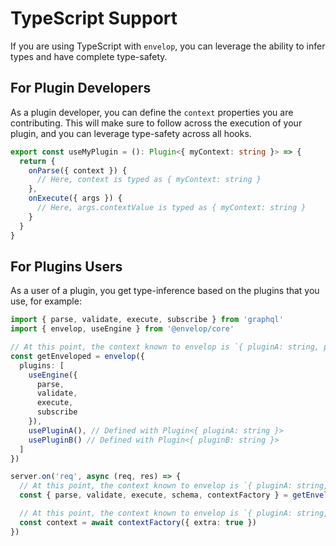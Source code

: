 # TypeScript Support

If you are using TypeScript with `envelop`, you can leverage the ability to infer types and have complete type-safety.

## For Plugin Developers

As a plugin developer, you can define the `context` properties you are contributing. This will make sure to follow across the execution of your plugin, and you can leverage type-safety across all hooks.

```ts
export const useMyPlugin = (): Plugin<{ myContext: string }> => {
  return {
    onParse({ context }) {
      // Here, context is typed as { myContext: string }
    },
    onExecute({ args }) {
      // Here, args.contextValue is typed as { myContext: string }
    }
  }
}
```

## For Plugins Users

As a user of a plugin, you get type-inference based on the plugins that you use, for example:

```ts
import { parse, validate, execute, subscribe } from 'graphql'
import { envelop, useEngine } from '@envelop/core'

// At this point, the context known to envelop is `{ pluginA: string, pluginB: string }`
const getEnveloped = envelop({
  plugins: [
    useEngine({
      parse,
      validate,
      execute,
      subscribe
    }),
    usePluginA(), // Defined with Plugin<{ pluginA: string }>
    usePluginB() // Defined with Plugin<{ pluginB: string }>
  ]
})

server.on('req', async (req, res) => {
  // At this point, the context known to envelop is `{ pluginA: string, pluginB: string, req: Http.IncomingRequest }`
  const { parse, validate, execute, schema, contextFactory } = getEnveloped({ req })

  // At this point, the context known to envelop is `{ pluginA: string, pluginB: string, req: Http.IncomingRequest, extra: boolean }`
  const context = await contextFactory({ extra: true })
})
```
